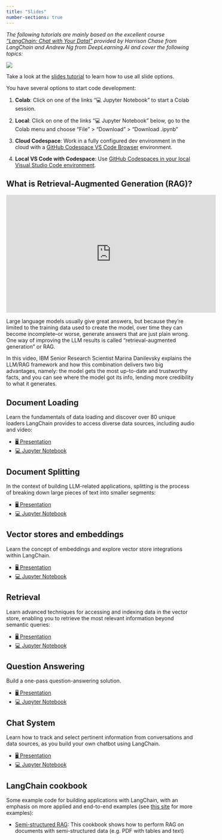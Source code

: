 ```yaml
---
title: "Slides"
number-sections: true
---
```


*The following tutorials are mainly based on the excellent course ["LangChain: Chat with Your DataI"](https://www.deeplearning.ai/short-courses/langchain-chat-with-your-data/) provided by Harrison Chase from LangChain and Andrew Ng from DeepLearning.AI and cover the following topics:*


![](/images/rag.png)



::: {.callout-note appearance="simple"}
Take a look at the [slides tutorial](https://kirenz.github.io/lab-toolkit/slides/slides.html#/title-slide) to learn how to use all slide options. 
:::

You have several options to start code development:

1. **Colab**: Click on one of the links "💻 Jupyter Notebook" to start a Colab session. 

2. **Local**: Click on one of the links "💻 Jupyter Notebook" below, go to the Colab menu and choose "File" > "Download" > "Download .ipynb"

3. **Cloud Codespace**: Work in a fully configured dev environment in the cloud with a [GitHub Codespace VS Code Browser](https://github.com/kirenz/lab-langchain-rag/blob/main/README.md) environment.

4. **Local VS Code with Codespace**: Use [GitHub Codespaces in your local Visual Studio Code environment](https://docs.github.com/en/codespaces/developing-in-codespaces/using-github-codespaces-in-visual-studio-code).


## What is Retrieval-Augmented Generation (RAG)?


<iframe width="560" height="315" src="https://www.youtube-nocookie.com/embed/T-D1OfcDW1M?si=E491V0ebqfGxV5UZ" title="YouTube video player" frameborder="0" allow="accelerometer; autoplay; clipboard-write; encrypted-media; gyroscope; picture-in-picture; web-share" allowfullscreen></iframe>

Large language models usually give great answers, but because they're limited to the training data used to create the model, over time they can become incomplete--or worse, generate answers that are just plain wrong. One way of improving the LLM results is called "retrieval-augmented generation" or RAG. 

In this video, IBM Senior Research Scientist Marina Danilevsky explains the LLM/RAG framework and how this combination delivers two big advantages, namely: the model gets the most up-to-date and trustworthy facts, and you can see where the model got its info, lending more credibility to what it generates.



## Document Loading

Learn the fundamentals of data loading and discover over 80 unique loaders LangChain provides to access diverse data sources, including audio and video:

::: {.callout-tip appearance="simple" icon=false}
- [🖥️ Presentation](/slides/01_document_loading.qmd)
- [💻 Jupyter Notebook](https://colab.research.google.com/github/kirenz/lab-langchain-rag/blob/main/code/01_document_loading.ipynb)
:::


## Document Splitting

In the context of building LLM-related applications, splitting is the process of breaking down large pieces of text into smaller segments:

::: {.callout-tip appearance="simple" icon=false}
- [🖥️ Presentation](/slides/02_document_splitting.qmd)
- [💻 Jupyter Notebook](https://colab.research.google.com/github/kirenz/lab-langchain-rag/blob/main/code/02_document_splitting.ipynb)
:::

## Vector stores and embeddings

Learn the concept of embeddings and explore vector store integrations within LangChain.

::: {.callout-tip appearance="simple" icon=false}
- [🖥️ Presentation](/slides/03_vectorstores_and_embeddings.qmd)
- [💻 Jupyter Notebook](https://colab.research.google.com/github/kirenz/lab-langchain-rag/blob/main/code/03_vectorstores_and_embeddings.ipynb)
:::

## Retrieval

Learn advanced techniques for accessing and indexing data in the vector store, enabling you to retrieve the most relevant information beyond semantic queries:

::: {.callout-tip appearance="simple" icon=false}
- [🖥️ Presentation](/slides/04_retrieval.qmd)
- [💻 Jupyter Notebook](https://colab.research.google.com/github/kirenz/lab-langchain-rag/blob/main/code/04_retrieval.ipynb)
:::


## Question Answering

Build a one-pass question-answering solution.

::: {.callout-tip appearance="simple" icon=false}
- [🖥️ Presentation](/slides/05_question_answering.qmd)
- [💻 Jupyter Notebook](https://colab.research.google.com/github/kirenz/lab-langchain-rag/blob/main/code/05_question_answering.ipynb)
:::

## Chat System

Learn how to track and select pertinent information from conversations and data sources, as you build your own chatbot using LangChain.

::: {.callout-tip appearance="simple" icon=false}
- [🖥️ Presentation](/slides/06_chat.qmd)
- [💻 Jupyter Notebook](https://colab.research.google.com/github/kirenz/lab-langchain-rag/blob/main/code/06_chat.ipynb)
:::

## LangChain cookbook

Some example code for building applications with LangChain, with an emphasis on more applied and end-to-end examples (see [this site](https://github.com/langchain-ai/langchain/tree/master/cookbook) for more examples):

- [Semi-structured RAG](https://github.com/langchain-ai/langchain/blob/master/cookbook/Semi_Structured_RAG.ipynb): This cookbook shows how to perform RAG on documents with semi-structured data (e.g. PDF with tables and text)


